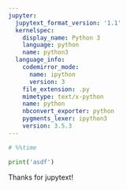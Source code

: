 ```yaml
---
jupyter:
  jupytext_format_version: '1.1'
  kernelspec:
    display_name: Python 3
    language: python
    name: python3
  language_info:
    codemirror_mode:
      name: ipython
      version: 3
    file_extension: .py
    mimetype: text/x-python
    name: python
    nbconvert_exporter: python
    pygments_lexer: ipython3
    version: 3.5.3
---
```


```python
# %%time

print('asdf')
```

Thanks for jupytext!

```python

```
